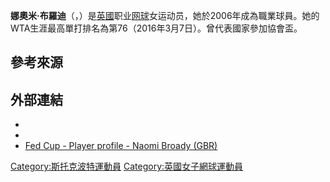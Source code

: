 {{Infobox 网球
|姓名=Naomi Broady
|image= [[File:Broady_WMQ13-012.jpg|250px]]
|国籍={{GBR}}
|生年=1990年
|生日={{birth date and age|mf=yes|1990|2|28}}
|出生地=[[英國|英國]]
|居住地=[[英國|英國]]
|身高=189
|体重=70
|持拍手=右
|反拍=單手
|转职业年=2006年
|球拍=
|球衣=
|球鞋=
|单打最高排名=76（2016年3月7日）
|双打最高排名=77（2016年7月11日）
|现单打排名=
|现双打排名=
|单打冠军头衔=（WTA）0（ITF）9
|双打冠军头衔=（WTA）0（ITF）13
|职业战绩=
|雙打職業戰績=
|奖金=$ 688,502[[美元|美元]]
|澳网最好成绩=
|法网最好成绩=第一輪（2016）
|温网最好成绩=第二輪（2014）
|美网最好成绩=第二輪（2016）
|澳網雙打最好成績=
|法網雙打最好成績=第一輪（2016）
|溫網雙打最好成績=第三輪（2016）
|美網雙打最好成績=第二輪（2016）
|大满贯个数=
|奥运会最好成绩=
}}

'''娜奧米·布羅迪'''（{{lang-en|'''Naomi Broady'''}}，{{bd|1990年|2月28日|catIdx=Broady, Heather}}）是[[英國|英國]]职业[[网球|网球]]女运动员，她於2006年成為職業球員。她的WTA生涯最高單打排名為第76（2016年3月7日）。曾代表國家參加協會盃。

==參考來源==
{{reflist}}

==外部連結==
{{Commonscat|Naomi Broady}}
* {{WTA|13152}}
* {{ITF Profile|id=100055075}}
* [http://www.fedcup.com/en/players/player/profile.aspx?playerid=100055075 Fed Cup - Player profile - Naomi Broady (GBR)]

{{DEFAULTSORT:Broady, Heather}}
[[Category:斯托克波特運動員|Category:斯托克波特運動員]]
[[Category:英國女子網球運動員|Category:英國女子網球運動員]]